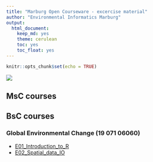 ```yaml
---
title: "Marburg Open Courseware - excercise material"
author: "Environmental Informatics Marburg"
output: 
  html_document: 
    keep_md: yes
    theme: cerulean
    toc: yes
    toc_float: yes
---
```


```r
knitr::opts_chunk$set(echo = TRUE)
```

![](logo.png)

## MsC courses

## BsC courses

### Global Environmental Change (19 071 06060)

* [E01_Introduction_to_R](bsc/project-seminar-envchange/code-examples/gc-ce-01/E01_Introduction_to_R.html)
* [E02_Spatial_data_IO](bsc/project-seminar-envchange/code-examples/gc-ce-02/E02_Spatial_data_IO.html)
